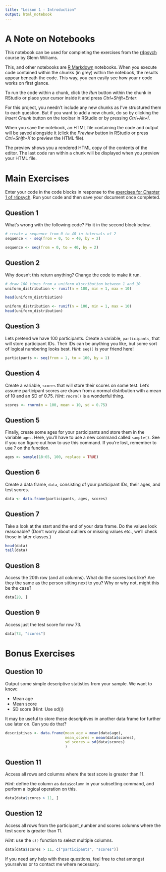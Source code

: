 ---
title: "Lesson 1 - Introduction"
output: html_notebook
---

# A Note on Notebooks

This notebook can be used for completing the exercises from the [r4psych](http://glennwilliams.me/r4psych/) course by Glenn Williams. 

This, and other notebooks are [R Markdown](http://rmarkdown.rstudio.com) notebooks. When you execute code contained within the chunks (in grey) within the notebook, the results appear beneath the code. This way, you can easily see how your r code works on first glance.

To run the code within a chunk, click the *Run* button within the chunk in RStudio or place your cursor inside it and press *Ctrl+Shift+Enter*. 

For this project, you needn't include any new chunks as I've structured them to each question. But if you want to add a new chunk, do so by clicking the *Insert Chunk* button on the toolbar in RStudio or by pressing *Ctrl+Alt+I*.

When you save the notebook, an HTML file containing the code and output will be saved alongside it (click the *Preview* button in RStudio or press *Ctrl+Shift+K* to preview the HTML file).

The preview shows you a rendered HTML copy of the contents of the editor. The last code ran within a chunk will be displayed when you preview your HTML file.

# Main Exercises

Enter your code in the code blocks in response to the [exercises for Chapter 1 of r4psych](http://glennwilliams.me/r4psych/introduction.html#exercises). Run your code and then save your document once completed.

## Question 1

What's wrong with the following code? Fix it in the second block below.
```{r question_1, eval = FALSE}
# create a sequence from 0 to 40 in intervals of 2
sequence < - seq(from = 0, to = 40, by = 2)
```

```{r answer_1}
sequence <- seq(from = 0, to = 40, by = 2)
```

## Question 2

Why doesn't this return anything? Change the code to make it run.
```{r question_2, eval = FALSE}
# draw 100 times from a uniform distribution between 1 and 10
uniform_distribution <- runif(n = 100, min = 1, max = 10)

head(uniform_distrbiution)
```

```{r answer_2}
uniform_distribution <- runif(n = 100, min = 1, max = 10)
head(uniform_distribution)
```

## Question 3

Lets pretend we have 100 participants. Create a variable, `participants`, that will store participant IDs. Their IDs can be anything you like, but some sort of logical numbering looks best. *Hint*: `seq()` is your friend here!
```{r answer_3}
participants <- seq(from = 1, to = 100, by = 1)
```

## Question 4

Create a variable, `scores` that will store their scores on some test. Let's assume participant scores are drawn from a normal distribution with a mean of 10 and an SD of 0.75. *Hint*: `rnorm()` is a wonderful thing.
```{r answer_4}
scores <- rnorm(n = 100, mean = 10, sd = 0.75)
```

## Question 5

Finally, create some ages for your participants and store them in the variable `ages`. Here, you'll have to use a new command called `sample()`. See if you can figure out how to use this command. If you're lost, remember to use ? on the function.
```{r answer_5}
ages <- sample(18:65, 100, replace = TRUE)
```

## Question 6

Create a data frame, `data`, consisting of your participant IDs, their ages, and test scores.
```{r answer_6}
data <- data.frame(participants, ages, scores)
```

## Question 7

Take a look at the start and the end of your data frame. Do the values look reasonable? (Don't worry about outliers or missing values etc., we'll check those in later classes.)
```{r answer_7}
head(data)
tail(data)
```

## Question 8

Access the 20th row (and all columns). What do the scores look like? Are they the same as the person sitting next to you? Why or why not, might this be the case?
```{r answer_8}
data[20, ]
```

## Question 9

Access just the test score for row 73.
```{r answer_9}
data[73, "scores"]
```

# Bonus Exercises

## Question 10

Output some simple descriptive statistics from your sample. We want to know:

- Mean age
- Mean score
- SD score (Hint: Use sd())

It may be useful to store these descriptives in another data frame for further use later on. Can you do that?
```{r answer_10}
descriptives <- data.frame(mean_age = mean(data$age),
                           mean_scores = mean(data$scores),
                           sd_scores = sd(data$scores)
                           )
```

## Question 11

Access all rows and columns where the test score is greater than 11.

*Hint*: define the column as `data$column` in your subsetting command, and perform a logical operation on this.
```{r answer_11}
data[data$scores > 11, ]
```

## Question 12

Access all rows from the participant_number and scores columns where the test score is greater than 11.

*Hint*: use the `c()` function to select multiple columns.
```{r answer_12}
data[data$scores > 11, c("participants", "scores")]
```

If you need any help with these questions, feel free to chat amongst yourselves or to contact me where necessary.
